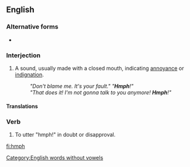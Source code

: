 ==English==

===Alternative forms===
* {{l|en|humph}}

===Interjection===
{{en-interj}}
# {{label|en|onomatopoeia}} A sound, usually made with a closed mouth, indicating [[annoyance]] or [[indignation]].
#: ''"Don't blame me. It's your fault." "'''Hmph'''!"''
#: ''"That does it! I'm not gonna talk to you anymore! '''Hmph'''!"''

====Translations====
{{trans-see|sound of annoyance or indignation|humph}}

===Verb===
{{en-verb}}

# {{label|en|intransitive}} To utter "hmph!" in doubt or disapproval.

[[Category:English words without vowels]]

[[fi:hmph]]